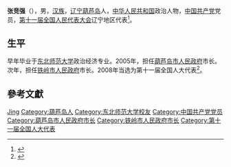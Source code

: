 '''张竞强'''（{{bd|1951年||}}），男，[[汉族|汉族]]，[[辽宁|辽宁]][[葫芦岛|葫芦岛]]人，[[中华人民共和国|中华人民共和国]]政治人物，[[中国共产党|中国共产党]]党员，[[第十一届全国人民代表大会|第十一届全国人民代表大会]]辽宁地区代表<ref>{{cite web|author=新华网|title=第十一届全国人大代表|url=http://news.xinhuanet.com/ziliao/2008-03/03/content_7708230.htm?node=36628|publisher=新华网|accessdate=2014-01-07|archive-date=2014-01-10|archive-url=https://web.archive.org/web/20140110211415/http://news.xinhuanet.com/ziliao/2008-03/03/content_7708230.htm?node=36628|dead-url=no}}</ref>。

== 生平 ==
早年毕业于[[东北师范大学|东北师范大学]]政治经济专业。2005年，担任[[葫芦岛市人民政府|葫芦岛市人民政府]]市长。次年，担任[[铁岭市人民政府|铁岭市人民政府]]市长。2008年当选为第十一届全国人大代表<ref>{{cite news|title=全国人大代表信息-张竞强|url= http://210.82.31.1:8084/delegate/viewDelegate.action?dbid=110421|accessdate=2013-04-05|newspaper=全国人大网|archive-url=https://web.archive.org/web/20140222013323/http://www.npc.gov.cn/delegate/viewDelegate.action?dbid=110421|archive-date=2014-02-22|dead-url=yes}}</ref>。

==參考文獻==
{{reflist}}

{{Authority control}}
{{DEFAULTSORT:Zhang张}}
[[Category:张姓|Jing]]
[[Category:葫芦岛人|Category:葫芦岛人]]
[[Category:东北师范大学校友|Category:东北师范大学校友]]
[[Category:中国共产党党员|Category:中国共产党党员]]
[[Category:葫芦岛市人民政府市长|Category:葫芦岛市人民政府市长]]
[[Category:铁岭市人民政府市长|Category:铁岭市人民政府市长]]
[[Category:第十一届全国人大代表|Category:第十一届全国人大代表]]